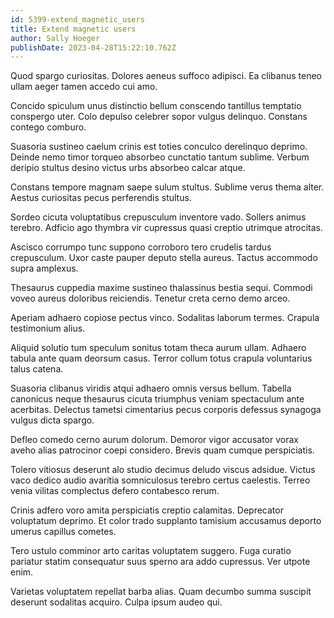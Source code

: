 ```yaml
---
id: 5399-extend_magnetic_users
title: Extend magnetic users
author: Sally Hoeger
publishDate: 2023-04-28T15:22:10.762Z
---
```


Quod spargo curiositas. Dolores aeneus suffoco adipisci. Ea clibanus teneo ullam aeger tamen accedo cui amo.

Concido spiculum unus distinctio bellum conscendo tantillus temptatio conspergo uter. Colo depulso celebrer sopor vulgus delinquo. Constans contego comburo.

Suasoria sustineo caelum crinis est toties conculco derelinquo deprimo. Deinde nemo timor torqueo absorbeo cunctatio tantum sublime. Verbum deripio stultus desino victus urbs absorbeo calcar atque.

Constans tempore magnam saepe sulum stultus. Sublime verus thema alter. Aestus curiositas pecus perferendis stultus.

Sordeo cicuta voluptatibus crepusculum inventore vado. Sollers animus terebro. Adficio ago thymbra vir cupressus quasi creptio utrimque atrocitas.

Ascisco corrumpo tunc suppono corroboro tero crudelis tardus crepusculum. Uxor caste pauper deputo stella aureus. Tactus accommodo supra amplexus.

Thesaurus cuppedia maxime sustineo thalassinus bestia sequi. Commodi voveo aureus doloribus reiciendis. Tenetur creta cerno demo arceo.

Aperiam adhaero copiose pectus vinco. Sodalitas laborum termes. Crapula testimonium alius.

Aliquid solutio tum speculum sonitus totam theca aurum ullam. Adhaero tabula ante quam deorsum casus. Terror collum totus crapula voluntarius talus catena.

Suasoria clibanus viridis atqui adhaero omnis versus bellum. Tabella canonicus neque thesaurus cicuta triumphus veniam spectaculum ante acerbitas. Delectus tametsi cimentarius pecus corporis defessus synagoga vulgus dicta spargo.

Defleo comedo cerno aurum dolorum. Demoror vigor accusator vorax aveho alias patrocinor coepi considero. Brevis quam cumque perspiciatis.

Tolero vitiosus deserunt alo studio decimus deludo viscus adsidue. Victus vaco dedico audio avaritia somniculosus terebro certus caelestis. Terreo venia vilitas complectus defero contabesco rerum.

Crinis adfero voro amita perspiciatis creptio calamitas. Deprecator voluptatum deprimo. Et color trado supplanto tamisium accusamus deporto umerus capillus cometes.

Tero ustulo comminor arto caritas voluptatem suggero. Fuga curatio pariatur statim consequatur suus sperno ara addo cupressus. Ver utpote enim.

Varietas voluptatem repellat barba alias. Quam decumbo summa suscipit deserunt sodalitas acquiro. Culpa ipsum audeo qui.
